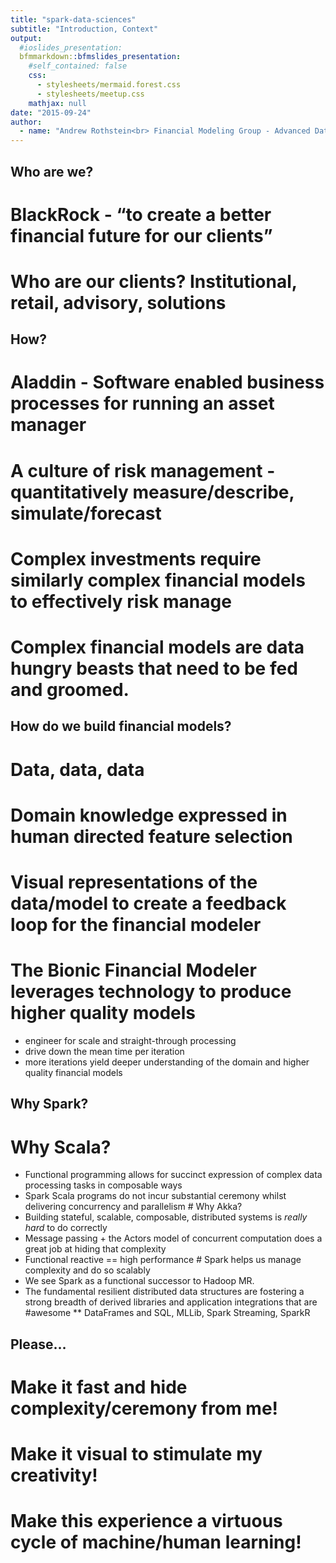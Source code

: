 ```yaml
---
title: "spark-data-sciences"
subtitle: "Introduction, Context"
output:
  #ioslides_presentation:
  bfmmarkdown::bfmslides_presentation:
    #self_contained: false
    css: 
      - stylesheets/mermaid.forest.css
      - stylesheets/meetup.css
    mathjax: null
date: "2015-09-24"
author:
  - name: "Andrew Rothstein<br> Financial Modeling Group - Advanced Data Analytics"
---
```


## Who are we?
# BlackRock - "to create a better financial future for our clients"
# Who are our clients? Institutional, retail, advisory, solutions

## How?
# Aladdin - Software enabled business processes for running an asset manager
# A culture of risk management - quantitatively measure/describe, simulate/forecast
# Complex investments require similarly complex financial models to effectively risk manage
# Complex financial models are data hungry beasts that need to be fed and groomed.

## How do we build financial models?
# Data, data, data
# Domain knowledge expressed in human directed feature selection
# Visual representations of the data/model to create a feedback loop for the financial modeler
# The Bionic Financial Modeler leverages technology to produce higher quality models
* engineer for scale and straight-through processing
* drive down the mean time per iteration
* more iterations yield deeper understanding of the domain and higher quality financial models

## Why Spark?
# Why Scala?
* Functional programming allows for succinct expression of complex data processing tasks in composable ways
* Spark Scala programs do not incur substantial ceremony whilst delivering concurrency and parallelism
# Why Akka?
* Building stateful, scalable, composable, distributed systems is _really hard_ to do correctly
* Message passing + the Actors model of concurrent computation does a great job at hiding that complexity
* Functional reactive == high performance
# Spark helps us manage complexity and do so scalably
* We see Spark as a functional successor to Hadoop MR.
* The fundamental resilient distributed data structures are fostering a strong breadth of derived libraries and application integrations that are #awesome
** DataFrames and SQL, MLLib, Spark Streaming, SparkR

## Please...
# Make it fast and hide complexity/ceremony from me!
# Make it visual to stimulate my creativity!
# Make this experience a virtuous cycle of machine/human learning!